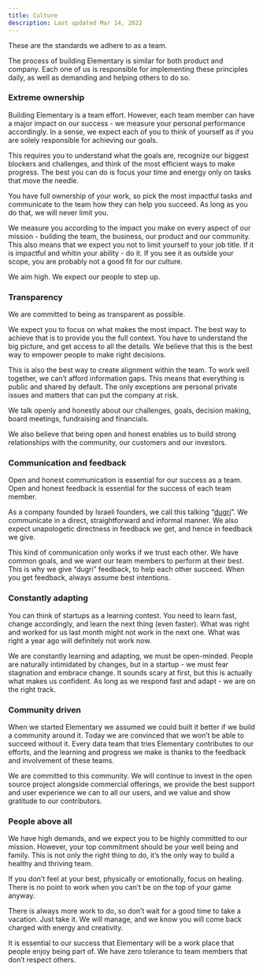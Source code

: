 ```yaml
---
title: Culture
description: Last updated Mar 14, 2022
---
```

These are the standards we adhere to as a team.

The process of building Elementary is similar for both product and company. Each one of us is responsible for implementing these principles daily, as well as demanding and helping others to do so.


### Extreme ownership

Building Elementary is a team effort. However, each team member can have a major impact on our success -  we measure your personal performance accordingly. In a sense, we expect each of you to think of yourself as if you are solely responsible for achieving our goals.

This requires you to understand what the goals are, recognize our biggest blockers and challenges, and think of the most efficient ways to make progress. The best you can do is focus your time and energy only on tasks that move the needle.

You have full ownership of your work, so pick the most impactful tasks and communicate to the team how they can help you succeed. As long as you do that, we will never limit you.

We measure you according to the impact you make on every aspect of our mission - building the team, the business, our product and our community.  This also means that we expect you not to limit yourself to your job title. If it is impactful and whitin your ability - do it. If you see it as outside your scope, you are probably not a good fit for our culture.

We aim high. We expect our people to step up.

### Transparency

We are committed to being as transparent as possible.

We expect you to focus on what makes the most impact. The best way to achieve that is to provide you the full context. You have to understand the big picture, and get access to all the details. We believe that this is the best way to empower people to make right decisions.

This is also the best way to create alignment within the team. To work well together, we can’t afford information gaps. This means that everything is public and shared by default. The only exceptions are personal private issues and matters that can put the company at risk.

We talk openly and honestly about our challenges, goals, decision making, board meetings, fundraising and financials.

We also believe that being open and honest enables us to build strong relationships with the community, our customers and our investors.

### Communication and feedback

Open and honest communication is essential for our success as a team. Open and honest feedback is essential for the success of each team member.

As a company founded by Israeli founders, we call this talking “[dugri](https://www.thejc.com/judaism/jewish-words/dugri-1.13684)”. We communicate in a direct, straightforward and informal manner. We also expect unapologetic directness in feedback we get, and hence in feedback we give.

This kind of communication only works if we trust each other. We have common goals, and we want our team members to perform at their best. This is why we give “dugri” feedback, to help each other succeed. When you get feedback, always assume best intentions.

### Constantly adapting

You can think of startups as a learning contest. You need to learn fast, change accordingly, and learn the next thing (even faster). What was right and worked for us last month might not work in the next one. What was right a year ago will definitely not work now.

We are constantly learning and adapting, we must be open-minded. People are naturally intimidated by changes, but in a startup - we must fear stagnation and embrace change. It sounds scary at first, but this is actually what makes us confident. As long as we respond fast and adapt - we are on the right track.

### Community driven

When we started Elementary we assumed we could built it better if we build a community around it. Today we are convinced that we won’t be able to succeed without it. Every data team that tries Elementary contributes to our efforts, and the learning and progress we make is thanks to the feedback and involvement of these teams.

We are committed to this community. We will continue to invest in the open source project alongside commercial offerings, we provide the best support and user experience we can to all our users, and we value and show gratitude to our contributors.

### People above all

We have high demands, and we expect you to be highly committed to our mission. However, your top commitment should be your well being and family. This is not only the right thing to do, it’s the only way to build a healthy and thriving team.

If you don’t feel at your best, physically or emotionally, focus on healing. There is no point to work when you can’t be on the top of your game anyway.

There is always more work to do, so don’t wait for a good time to take a vacation. Just take it. We will manage, and we know you will come back charged with energy and creativity.

It is essential to our success that Elementary will be a work place that people enjoy being part of. We have zero tolerance to team members that don’t respect others.
